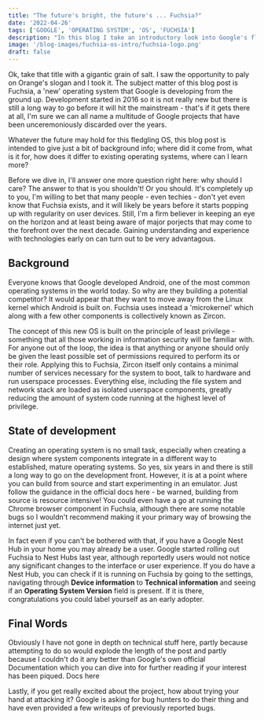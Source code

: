 ---
title: "The future's bright, the future's ... Fuchsia?"
date: '2022-04-26'
tags: ['GOOGLE', 'OPERATING SYSTEM', 'OS', 'FUCHSIA']
description: "In this blog I take an introductory look into Google's fledgeling operating system. What is the idea behind it, and what is the current state? Is it ready to use?"
image: '/blog-images/fuchsia-os-intro/fuchsia-logo.png'
draft: false
---

Ok, take that title with a gigantic grain of salt. I saw the opportunity to paly on Orange's slogan and I took it. The subject matter of this blog post is <Link href='https://fuchsia.dev/'>Fuchsia</Link>, a 'new' operating system that Google is developing from the ground up. Development started in 2016 so it is not really new but there is still a long way to go before it will hit the mainstream - that's if it gets there at all, I'm sure we can all name a multitude of Google projects that have been unceremoniously discarded over the years.

Whatever the future may hold for this fledgling OS, this blog post is intended to give just a bit of background info; where did it come from, what is it for, how does it differ to existing operating systems, where can I learn more?

Before we dive in, I'll answer one more question right here: why should I care? The answer to that is you shouldn't! Or you should. It's completely up to you, I'm willing to bet that many people - even techies - don't yet even know that Fuchsia exists, and it will likely be years before it starts popping up with regularity on user devices. Still, I'm a firm believer in keeping an eye on the horizon and at least being aware of major porjects that may come to the forefront over the next decade. Gaining understanding and experience with technologies early on can turn out to be very advantagous.

<BlogImage 
    src="/blog-images/fuchsia-os-intro/fuchsia-logo.png" 
    alt="fuchsia-logo.png" 
    width="800" 
    height="200" 
    description="Yes, I am also a bit confused that the logo is not fuchsia coloured." 
/>

## Background

<Quote text="Fuchsia is a modern open source operating system that's simple, secure, updatable, and performant." author="Google" />

Everyone knows that Google developed Android, one of the most common operating systems in the world today. So why are they building a potential competitor? It would appear that they want to move away from the Linux kernel which Android is built on. Fuchsia uses instead a 'microkernel' which along with a few other components is collectively known as <Link href='https://fuchsia.dev/fuchsia-src/concepts/kernel'>Zircon</Link>.

The concept of this new OS is built on the principle of least privilege - something that all those working in information security will be familiar with. For anyone out of the loop, the idea is that anything or anyone should only be given the least possible set of permissions required to perform its or their role. Applying this to Fuchsia, Zircon itself only contains a minimal number of services necessary for the system to boot, talk to hardware and run userspace processes. Everything else, including the file system and network stack are loaded as isolated userspace components, greatly reducing the amount of system code running at the highest level of privilege.

<BlogImage 
    src="/blog-images/fuchsia-os-intro/kernel-services.png"
    alt="kernel-services.png"
    width="912"
    height="310"
    description="source: https://fuchsia.dev/fuchsia-src/get-started/sdk/learn/intro/zircon"
/>

## State of development 

Creating an operating system is no small task, especially when creating a design where system components integrate in a different way to established, mature operating systems. So yes, six years in and there is still a long way to go on the development front. However, it is at a point where you can build from source and start experimenting in an emulator. Just follow the guidance in the official docs <Link href='https://fuchsia.dev/fuchsia-src/get-started/get_fuchsia_source?hl=en'>here</Link> - be warned, building from source is resource intensive! You could even have a go at running the Chrome browser component in Fuchsia, although there are some notable bugs so I wouldn't recommend making it your primary way of browsing the internet just yet.

<BlogImage 
    src="/blog-images/fuchsia-os-intro/fuchsia-chromium.png"
    alt="fuchsia-chromium.png"
    width="912"
    height="327"
    description="chromium running in a Fuchsia emulator!"
/>

In fact even if you can't be bothered with that, if you have a Google Nest Hub in your home you may already be a user. Google started rolling out Fuchsia to Nest Hubs last year, although reportedly users would not notice any significant changes to the interface or user experience. If you do have a Nest Hub, you can check if it is running on Fuchsia by going to the settings, navigating through **Device information** to **Technical information** and seeing if an **Operating System Version** field is present. If it is there, congratulations you could label yourself as an early adopter.

## Final Words

Obviously I have not gone in depth on technical stuff here, partly because attempting to do so would explode the length of the post and partly because I couldn't do it any better than Google's own official Documentation which you can dive into for further reading if your interest has been piqued. <Link href='https://fuchsia.dev/'>Docs here</Link>

Lastly, if you get really excited about the project, how about trying your hand at attacking it? Google is <Link href='https://bughunters.google.com/report/targets/189296641'>asking for bug hunters</Link> to do their thing and have even provided a few writeups of previously reported bugs.
